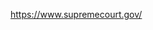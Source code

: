 <includeonly>https://www.supremecourt.gov/{{{1|}}}</includeonly><noinclude>
{{Documentation}}
</noinclude>